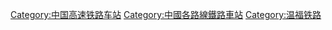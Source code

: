{{Catnav|頁面分類|各種主題的頁面分類|按國家分類|各國建築|各國鐵路車站|中國鐵路車站|中国铁路车站 (按路线)}}
{{Catnav|頁面分類|各種主題的頁面分類|按國家分類|各國交通|各國鐵路車站|中國鐵路車站|中国铁路车站 (按路线)}}

{{Catmore|温福铁路}}

[[Category:中国高速铁路车站|Category:中国高速铁路车站]]
[[Category:中國各路線鐵路車站|Category:中國各路線鐵路車站]]
[[Category:温福铁路|Category:温福铁路]]